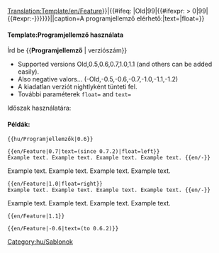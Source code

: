 <noinclude>[[Translation:Template/en/Feature]]</noinclude><noinclude></noinclude><includeonly>{{en/VersionBox|{{#ifeq: {{{1|}}}|Old|0|{{#ifexpr: {{{1|}}} < 0|0|{{{1|}}}}}}}|{{#ifeq: {{{1|}}}|Old|99|{{#ifexpr: {{{1|}}} > 0|99|{{#expr:-{{{1|}}}}}}}}}||caption=A programjellemző elérhető:|text={{{text|}}}|float={{{float|}}}}}</includeonly><noinclude>

====Template:Programjellemző használata====
Írd be <nowiki>{{</nowiki>'''Programjellemző'''<nowiki> | verziószám}}</nowiki>
*Supported versions Old,0.5,0.6,0.7,1.0,1.1 (and others can be added easily).
*Also negative valors... (-Old,-0.5,-0.6,-0.7,-1.0,-1.1,-1.2)
*A kiadatlan verziót nightlyként tünteti fel.
*További paraméterek <code>float=</code> and <code>text=</code>
Időszak használatára: {{en/S|en/Programjellemző időszak}}

====Példák:====
<pre>{{hu/Programjellemzők|0.6}}</pre>
{{hu/Programjellemzők|0.6}}
<pre>{{en/Feature|0.7|text=(since 0.7.2)|float=left}}
Example text. Example text. Example text. Example text. {{en/-}}</pre>
{{en/Feature|0.7|text=(since 0.7.2)|float=left}}
Example text. Example text. Example text. Example text. {{en/-}}
<pre>{{en/Feature|1.0|float=right}}
Example text. Example text. Example text. Example text. {{en/-}}</pre>
{{en/Feature|1.0|float=right}}
Example text. Example text. Example text. Example text. {{en/-}}
<pre>{{en/Feature|1.1}}</pre>
{{en/Feature|1.1}}
<pre>{{en/Feature|-0.6|text=(to 0.6.2)}}</pre>
{{en/Feature|-0.6|text=(to 0.6.2)}}


</noinclude>
[[Category:hu/Sablonok]]